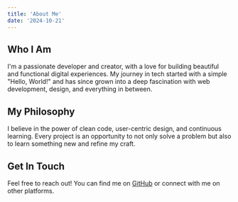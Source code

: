 ```yaml
---
title: 'About Me'
date: '2024-10-21'
---
```


## Who I Am

I'm a passionate developer and creator, with a love for building beautiful and functional digital experiences. My journey in tech started with a simple "Hello, World!" and has since grown into a deep fascination with web development, design, and everything in between.

## My Philosophy

I believe in the power of clean code, user-centric design, and continuous learning. Every project is an opportunity to not only solve a problem but also to learn something new and refine my craft.

## Get In Touch

Feel free to reach out! You can find me on [GitHub](https://github.com/walden-wpc) or connect with me on other platforms.
